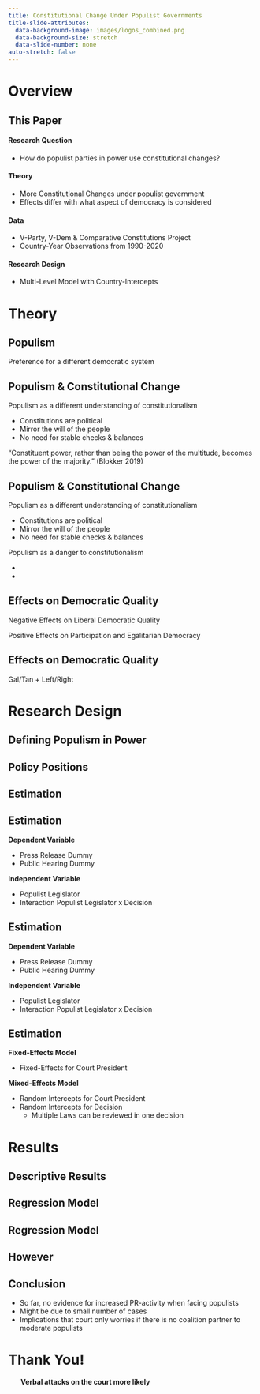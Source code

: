```yaml
---
title: Constitutional Change Under Populist Governments
title-slide-attributes:
  data-background-image: images/logos_combined.png
  data-background-size: stretch
  data-slide-number: none
auto-stretch: false
---
```


# Overview {.theme-section1 .h1}

## This Paper {.smaller}

#### Research Question

-   How do populist parties in power use constitutional changes?


::: fragment
#### Theory

- More Constitutional Changes under populist government
- Effects differ with what aspect of democracy is considered
  
:::


::: fragment
#### Data

- V-Party, V-Dem & Comparative Constitutions Project
- Country-Year Observations from 1990-2020

:::

:::fragment

#### Research Design

-   Multi-Level Model with Country-Intercepts

:::

# Theory {.theme-section1}

## Populism

Preference for a different democratic system


## Populism & Constitutional Change {.smaller}

::: fragment
Populism as a different understanding of constitutionalism

- Constitutions are  political 
- Mirror the will of the people
- No need for stable checks & balances


:::

::: fragment

::: quote

“Constituent power, rather than being the power of the multitude, 
becomes the power of the majority.” (Blokker 2019)

:::

:::

## Populism & Constitutional Change {.smaller visibility="uncounted"}

Populism as a different understanding of constitutionalism

- Constitutions are  political 
- Mirror the will of the people
- No need for stable checks & balances

::: fragment
Populism as a danger to constitutionalism

- 
- 

:::

## Effects on Democratic Quality

Negative Effects on Liberal Democratic Quality

Positive Effects on Participation and Egalitarian Democracy


## Effects on Democratic Quality

Gal/Tan + Left/Right

# Research Design {.theme-section1}

## Defining Populism in Power



## Policy Positions



## Estimation 



## Estimation

**Dependent Variable**

-   Press Release Dummy
-   Public Hearing Dummy

**Independent Variable**

-   Populist Legislator
-   Interaction Populist Legislator x Decision

## Estimation {visibility="uncounted"}

**Dependent Variable**

-   Press Release Dummy
-   Public Hearing Dummy

**Independent Variable**

-   Populist Legislator
-   [Interaction Populist Legislator x Decision]{.rose}

## Estimation

**Fixed-Effects Model**

-   Fixed-Effects for Court President

**Mixed-Effects Model**

-   Random Intercepts for Court President
-   Random Intercepts for Decision
    -   Multiple Laws can be reviewed in one decision
    
# Results {.theme-section1}

## Descriptive Results



## Regression Model



## Regression Model

## However


## Conclusion

- So far, no evidence for increased PR-activity when facing populists
- Might be due to small number of cases 
- Implications that court only worries if there is no coalition partner to moderate populists

#  Thank You!

::: {.fragment .fade-in style="text-indent: 5%;"}
[**Verbal attacks on the court more likely**]{.rose}
:::
